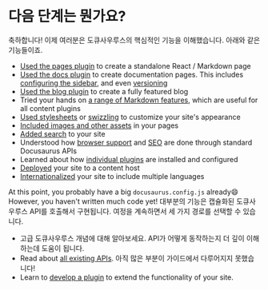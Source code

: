# 다음 단계는 뭔가요?

축하합니다! 이제 여러분은 도큐사우루스의 핵심적인 기능을 이해했습니다. 아래와 같은 기능들이죠.

- [Used the pages plugin](./creating-pages.mdx) to create a standalone React / Markdown page
- [Used the docs plugin](./docs/docs-introduction.mdx) to create documentation pages. This includes [configuring the sidebar](./docs/sidebar/index.mdx), and even [versioning](./docs/versioning.mdx)
- [Used the blog plugin](../blog.mdx) to create a fully featured blog
- Tried your hands on [a range of Markdown features](./markdown-features/markdown-features-intro.mdx), which are useful for all content plugins
- [Used stylesheets](../styling-layout.mdx) or [swizzling](../swizzling.mdx) to customize your site's appearance
- [Included images and other assets](../static-assets.mdx) in your pages
- [Added search](../search.mdx) to your site
- Understood how [browser support](../browser-support.mdx) and [SEO](../seo.mdx) are done through standard Docusaurus APIs
- Learned about how [individual plugins](../using-plugins.mdx) are installed and configured
- [Deployed](../deployment.mdx) your site to a content host
- [Internationalized](../i18n/i18n-tutorial.mdx) your site to include multiple languages

At this point, you probably have a big `docusaurus.config.js` already😄 However, you haven't written much code yet! 대부분의 기능은 캡슐화된 도큐사우루스 API를 호출해서 구현됩니다. 여정을 계속하면서 세 가지 경로를 선택할 수 있습니다.

- 고급 도큐사우루스 개념에 대해 알아보세요. API가 어떻게 동작하는지 더 깊이 이해하는데 도움이 됩니다.
- Read about [all existing APIs](../docusaurus-core.mdx). 아직 많은 부분이 가이드에서 다루어지지 못했습니다!
- Learn to [develop a plugin](../api/plugin-methods/README.mdx) to extend the functionality of your site.
